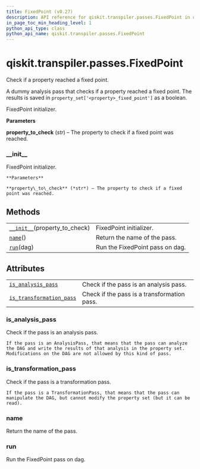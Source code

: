 ```yaml
---
title: FixedPoint (v0.27)
description: API reference for qiskit.transpiler.passes.FixedPoint in qiskit v0.27
in_page_toc_min_heading_level: 1
python_api_type: class
python_api_name: qiskit.transpiler.passes.FixedPoint
---
```


<span id="qiskit-transpiler-passes-fixedpoint" />

# qiskit.transpiler.passes.FixedPoint

<Class id="qiskit.transpiler.passes.FixedPoint" isDedicatedPage={true} github="https://github.com/qiskit/qiskit/tree/stable/0.17/qiskit/transpiler/passes/utils/fixed_point.py" signature="FixedPoint(*args, **kwargs)" modifiers="class">
  Check if a property reached a fixed point.

  A dummy analysis pass that checks if a property reached a fixed point. The results is saved in `property_set['<property>_fixed_point']` as a boolean.

  FixedPoint initializer.

  **Parameters**

  **property\_to\_check** (*str*) – The property to check if a fixed point was reached.

  ### \_\_init\_\_

  <Function id="qiskit.transpiler.passes.FixedPoint.__init__" signature="__init__(property_to_check)">
    FixedPoint initializer.

    **Parameters**

    **property\_to\_check** (*str*) – The property to check if a fixed point was reached.
  </Function>

  ## Methods

  |                                                                                                                                 |                                 |
  | ------------------------------------------------------------------------------------------------------------------------------- | ------------------------------- |
  | [`__init__`](#qiskit.transpiler.passes.FixedPoint.__init__ "qiskit.transpiler.passes.FixedPoint.__init__")(property\_to\_check) | FixedPoint initializer.         |
  | [`name`](#qiskit.transpiler.passes.FixedPoint.name "qiskit.transpiler.passes.FixedPoint.name")()                                | Return the name of the pass.    |
  | [`run`](#qiskit.transpiler.passes.FixedPoint.run "qiskit.transpiler.passes.FixedPoint.run")(dag)                                | Run the FixedPoint pass on dag. |

  ## Attributes

  |                                                                                                                                                      |                                             |
  | ---------------------------------------------------------------------------------------------------------------------------------------------------- | ------------------------------------------- |
  | [`is_analysis_pass`](#qiskit.transpiler.passes.FixedPoint.is_analysis_pass "qiskit.transpiler.passes.FixedPoint.is_analysis_pass")                   | Check if the pass is an analysis pass.      |
  | [`is_transformation_pass`](#qiskit.transpiler.passes.FixedPoint.is_transformation_pass "qiskit.transpiler.passes.FixedPoint.is_transformation_pass") | Check if the pass is a transformation pass. |

  ### is\_analysis\_pass

  <Attribute id="qiskit.transpiler.passes.FixedPoint.is_analysis_pass">
    Check if the pass is an analysis pass.

    If the pass is an AnalysisPass, that means that the pass can analyze the DAG and write the results of that analysis in the property set. Modifications on the DAG are not allowed by this kind of pass.
  </Attribute>

  ### is\_transformation\_pass

  <Attribute id="qiskit.transpiler.passes.FixedPoint.is_transformation_pass">
    Check if the pass is a transformation pass.

    If the pass is a TransformationPass, that means that the pass can manipulate the DAG, but cannot modify the property set (but it can be read).
  </Attribute>

  ### name

  <Function id="qiskit.transpiler.passes.FixedPoint.name" signature="name()">
    Return the name of the pass.
  </Function>

  ### run

  <Function id="qiskit.transpiler.passes.FixedPoint.run" signature="run(dag)">
    Run the FixedPoint pass on dag.
  </Function>
</Class>

